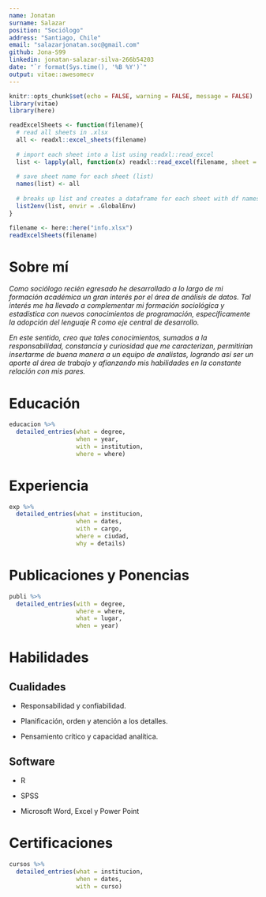 ```yaml
---
name: Jonatan
surname: Salazar
position: "Sociólogo"
address: "Santiago, Chile"
email: "salazarjonatan.soc@gmail.com"
github: Jona-S99
linkedin: jonatan-salazar-silva-266b54203
date: "`r format(Sys.time(), '%B %Y')`"
output: vitae::awesomecv
---
```


```r
knitr::opts_chunk$set(echo = FALSE, warning = FALSE, message = FALSE)
library(vitae)
library(here)
```

```r
readExcelSheets <- function(filename){
  # read all sheets in .xlsx 
  all <- readxl::excel_sheets(filename)
  
  # import each sheet into a list using readxl::read_excel
  list <- lapply(all, function(x) readxl::read_excel(filename, sheet = x))
  
  # save sheet name for each sheet (list)
  names(list) <- all
  
  # breaks up list and creates a dataframe for each sheet with df names matching sheet names
  list2env(list, envir = .GlobalEnv)
}
```

```r
filename <- here::here("info.xlsx")
readExcelSheets(filename)
```

# Sobre mí

*Como sociólogo recién egresado he desarrollado a lo largo de mi formación académica un gran interés por el área de análisis de datos. Tal interés me ha llevado a complementar mi formación sociológica y estadística con nuevos conocimientos de programación, específicamente la adopción del lenguaje R como eje central de desarrollo.*

*En este sentido, creo que tales conocimientos, sumados a la responsabilidad, constancia y curiosidad que me caracterizan, permitirían insertarme de buena manera a un equipo de analistas, logrando así ser un aporte al área de trabajo y afianzando mis habilidades en la constante relación con mis pares.*

# Educación

```r
educacion %>% 
  detailed_entries(what = degree,
                   when = year,
                   with = institution,
                   where = where)
```

# Experiencia

```r
exp %>% 
  detailed_entries(what = institucion,
                   when = dates,
                   with = cargo,
                   where = ciudad,
                   why = details)
```

# Publicaciones y Ponencias

```r
publi %>% 
  detailed_entries(with = degree,
                   where = where,
                   what = lugar,
                   when = year)
```

# Habilidades

## Cualidades

-   Responsabilidad y confiabilidad.

-   Planificación, orden y atención a los detalles.

-   Pensamiento crítico y capacidad analítica.

## Software

-   R

-   SPSS

-   Microsoft Word, Excel y Power Point

# Certificaciones

```r
cursos %>% 
  detailed_entries(what = institucion,
                   when = dates,
                   with = curso)
```
